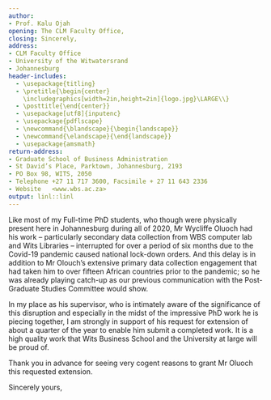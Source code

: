 ```yaml
---
author:
- Prof. Kalu Ojah
opening: The CLM Faculty Office,
closing: Sincerely,
address:
- CLM Faculty Office
- University of the Witwatersrand
- Johannesburg
header-includes:
  - \usepackage{titling}
  - \pretitle{\begin{center}
    \includegraphics[width=2in,height=2in]{logo.jpg}\LARGE\\}
  - \posttitle{\end{center}}
  - \usepackage[utf8]{inputenc}
  - \usepackage{pdflscape}
  - \newcommand{\blandscape}{\begin{landscape}}
  - \newcommand{\elandscape}{\end{landscape}}
  - \usepackage{amsmath}
return-address: 
- Graduate School of Business Administration
- St David’s Place, Parktown, Johannesburg, 2193
- PO Box 98, WITS, 2050
- Telephone +27 11 717 3600, Facsimile + 27 11 643 2336
- Website   <www.wbs.ac.za> 
output: linl::linl
---
```


Like most of my Full-time PhD students, who though were physically present here in Johannesburg during all of 2020, Mr Wycliffe Oluoch had his work – particularly secondary data collection from WBS computer lab and Wits Libraries – interrupted for over a period of six months due to the Covid-19 pandemic caused national lock-down orders. And this delay is in addition to Mr Olouch’s extensive primary data collection engagement that had taken him to over fifteen African countries prior to the pandemic; so he was already playing catch-up as our previous communication with the Post-Graduate Studies Committee would show.

In my place as his supervisor, who is intimately aware of the significance of this disruption and especially in the midst of the impressive PhD work he is piecing together, I am strongly in support of his request for extension of about a quarter of the year to enable him submit a completed work. It is a high quality work that Wits Business School and the University at large will be proud of.

Thank you in advance for seeing very cogent reasons to grant Mr Oluoch this requested extension.

Sincerely yours,